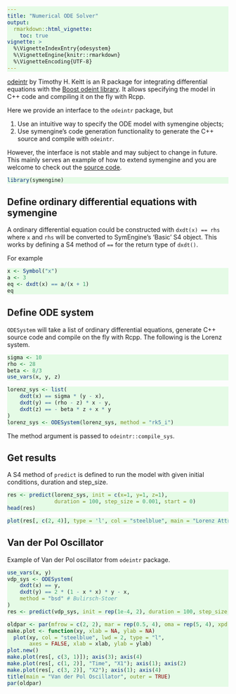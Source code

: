 ```yaml
---
title: "Numerical ODE Solver"
output:
  rmarkdown::html_vignette:
    toc: true
vignette: >
  %\VignetteIndexEntry{odesystem}
  %\VignetteEngine{knitr::rmarkdown}
  %\VignetteEncoding{UTF-8}
---
```


<!-- Custom styles -->
<style>
pre.sourceCode, code.sourceCode {
  background-color: #e5fbe6;
}
body {
  margin-left: 0px;
}
</style>

[odeintr](https://github.com/thk686/odeintr) by Timothy H. Keitt is an R package for
integrating differential equations with the
[Boost odeint library](https://headmyshoulder.github.io/odeint-v2/).
It allows specifying the model in C++ code and compiling it on the fly with
Rcpp.

Here we provide an interface to the `odeintr` package, but

1. Use an intuitive way to specify the ODE model with symengine objects;
2. Use symengine's code generation functionality to generate the C++ source
   and compile with `odeintr`.

However, the interface is not stable and may subject to change in future.
This mainly serves an example of how to extend symengine and you are welcome
to check out the
[source code](https://github.com/symengine/symengine.R/blob/master/R/dxdt.R).

```r
library(symengine)
```

## Define ordinary differential equations with symengine

A ordinary differential equation could be constructed with `dxdt(x) == rhs`
where `x` and `rhs` will be converted to SymEngine's 'Basic' S4 object.
This works by defining a S4 method of `==` for the return type of `dxdt()`.

For example

```r
x <- Symbol("x")
a <- 3
eq <- dxdt(x) == a/(x + 1)
eq
```

## Define ODE system

`ODESystem` will take a list of ordinary differential equations,
generate C++ source code and compile on the fly with Rcpp.
The following is the Lorenz system.

```r
sigma <- 10
rho <- 28
beta <- 8/3
use_vars(x, y, z)
```

```r
lorenz_sys <- list(
    dxdt(x) == sigma * (y - x),
    dxdt(y) == (rho - z) * x - y,
    dxdt(z) == - beta * z + x * y
)
lorenz_sys <- ODESystem(lorenz_sys, method = "rk5_i")
```

The method argument is passed to `odeintr::compile_sys`.

## Get results

A S4 method of `predict` is defined to run the model with given
initial conditions, duration and step_size.

```r
res <- predict(lorenz_sys, init = c(x=1, y=1, z=1),
               duration = 100, step_size = 0.001, start = 0)
head(res)
```

```r
plot(res[, c(2, 4)], type = 'l', col = "steelblue", main = "Lorenz Attractor")
```

## Van der Pol Oscillator

Example of Van der Pol oscillator from `odeintr` package.

```r
use_vars(x, y)
vdp_sys <- ODESystem(
    dxdt(x) == y,
    dxdt(y) == 2 * (1 - x * x) * y - x,
    method = "bsd" # Bulirsch-Stoer
)
res <- predict(vdp_sys, init = rep(1e-4, 2), duration = 100, step_size = 0.01)
```

```r
oldpar <- par(mfrow = c(2, 2), mar = rep(0.5, 4), oma = rep(5, 4), xpd = NA)
make.plot <- function(xy, xlab = NA, ylab = NA)
  plot(xy, col = "steelblue", lwd = 2, type = "l",
       axes = FALSE, xlab = xlab, ylab = ylab)
plot.new()
make.plot(res[, c(3, 1)]); axis(3); axis(4)
make.plot(res[, c(1, 2)], "Time", "X1"); axis(1); axis(2)
make.plot(res[, c(3, 2)], "X2"); axis(1); axis(4)
title(main = "Van der Pol Oscillator", outer = TRUE)
par(oldpar)
```


